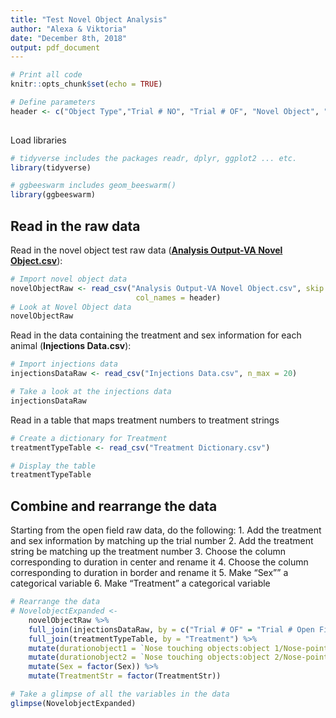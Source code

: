 ---
title: "Test Novel Object Analysis"
author: "Alexa & Viktoria"
date: "December 8th, 2018"
output: pdf_document
---

```{r setup, include = FALSE}
# Print all code
knitr::opts_chunk$set(echo = TRUE)

# Define parameters
header <- c("Object Type","Trial # NO", "Trial # OF", "Novel Object", "Familiar Object", "Distance to objects:object 1/Nose-point:Mean","Distance to objects:object 2/Nose-point:Mean", "Nose touching objects:object 1/Nose-point:Duration", "Nose touching objects:object 1/Nose-point:Frequency", "Nose touching objects:object 1/Nose-point:Latency to first","Nose touching objects:object 2/Nose-point:Duration", "Nose touching objects:object 2/Nose-point:Frequency", "Nose touching objects:object 2/Nose-point:Latency to first")
           

```

Load libraries

```{r, message = FALSE}
# tidyverse includes the packages readr, dplyr, ggplot2 ... etc.
library(tidyverse)

# ggbeeswarm includes geom_beeswarm()
library(ggbeeswarm)
```

## Read in the raw data

Read in the novel object test raw data ([**Analysis Output-VA Novel Object.csv**](Analysis Output-VA Novel Object.csv)):

```{r, message = FALSE}
# Import novel object data
novelObjectRaw <- read_csv("Analysis Output-VA Novel Object.csv", skip = 4, 
                            col_names = header)
# Look at Novel Object data
novelObjectRaw

```

Read in the data containing the treatment and sex information for each animal (**Injections Data.csv**):

```{r, message = FALSE}
# Import injections data
injectionsDataRaw <- read_csv("Injections Data.csv", n_max = 20)

# Take a look at the injections data
injectionsDataRaw
```

Read in a table that maps treatment numbers to treatment strings

```{r, message = FALSE}
# Create a dictionary for Treatment
treatmentTypeTable <- read_csv("Treatment Dictionary.csv")

# Display the table
treatmentTypeTable
```


## Combine and rearrange the data

Starting from the open field raw data, do the following:
    1. Add the treatment and sex information by matching up the trial number
    2. Add the treatment string be matching up the treatment number
    3. Choose the column corresponding to duration in center and rename it
    4. Choose the column corresponding to duration in border and rename it
    5. Make "Sex"" a categorical variable
    6. Make "Treatment" a categorical variable


```{r, message = FALSE}
# Rearrange the data
# NovelobjectExpanded <- 
    novelObjectRaw %>% 
    full_join(injectionsDataRaw, by = c("Trial # OF" = "Trial # Open Field")) %>% 
    full_join(treatmentTypeTable, by = "Treatment") %>% 
    mutate(durationobject1 = `Nose touching objects:object 1/Nose-point:Duration`) %>% 
    mutate(durationobject2 = `Nose touching objects:object 2/Nose-point:Duration`) %>%
    mutate(Sex = factor(Sex)) %>%
    mutate(TreatmentStr = factor(TreatmentStr))

# Take a glimpse of all the variables in the data 
glimpse(NovelobjectExpanded)
```